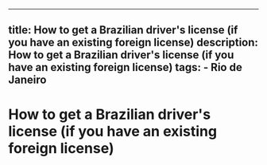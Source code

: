 ---
  title: How to get a Brazilian driver's license (if you have an existing foreign license)
  description: How to get a Brazilian driver's license (if you have an existing foreign license)
  tags:
    - Rio de Janeiro
  ---
  # How to get a Brazilian driver's license (if you have an existing foreign license)
  